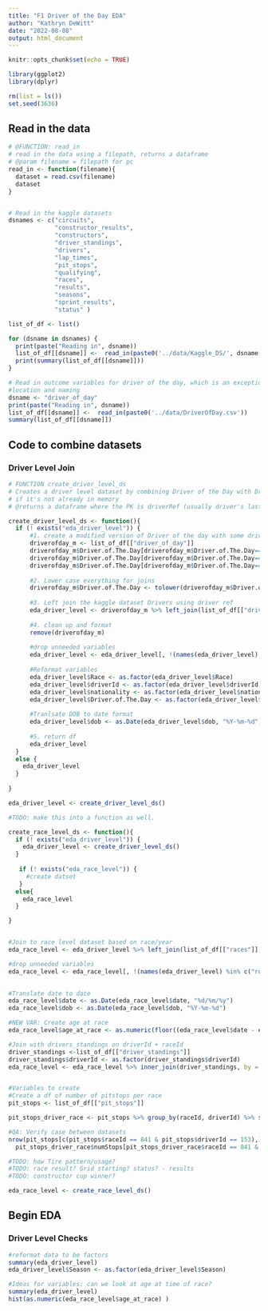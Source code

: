 ```yaml
---
title: "F1 Driver of the Day EDA"
author: "Kathryn DeWitt"
date: "2022-08-08"
output: html_document
---
```


```r
knitr::opts_chunk$set(echo = TRUE)

library(ggplot2)
library(dplyr)

rm(list = ls())
set.seed(3636)
```

## Read in the data

```r
# @FUNCTION: read_in
# read in the data using a filepath, returns a dataframe
# @param filename = filepath for pc
read_in <- function(filename){
  dataset = read.csv(filename)
  dataset
}


# Read in the kaggle datasets
dsnames <- c("circuits",
             "constructor_results",
             "constructors",
             "driver_standings",
             "drivers",
             "lap_times",
             "pit_stops",
             "qualifying",
             "races",
             "results",
             "seasons",
             "sprint_results",
             "status" )

list_of_df <- list()

for (dsname in dsnames) {
  print(paste("Reading in", dsname))
  list_of_df[[dsname]] <-  read_in(paste0('../data/Kaggle_DS/', dsname, '.csv'))
  print(summary(list_of_df[[dsname]]))
}

# Read in outcome variables for driver of the day, which is an exception in 
#location and naming
dsname <- "driver_of_day"
print(paste("Reading in", dsname))
list_of_df[[dsname]] <-  read_in(paste0('../data/DriverOfDay.csv'))
summary(list_of_df[[dsname]])
```


## Code to combine datasets

### Driver Level Join

```r
# FUNCTION create_driver_level_ds
# Creates a driver level dataset by combining Driver of the Day with Driver Data 
# if it's not already in memory
# @returns a dataframe where the PK is driverRef (usually driver's last name, all lower)

create_driver_level_ds <- function(){
  if (! exists("eda_driver_level")) {
      #1. create a modified version of Driver of the day with some driver reference updates
      driverofday_m <- list_of_df[["driver_of_day"]]
      driverofday_m$Driver.of.The.Day[driverofday_m$Driver.of.The.Day=="Verstappen"] <- c("max_verstappen")
      driverofday_m$Driver.of.The.Day[driverofday_m$Driver.of.The.Day=="Kyvat"] <- c("kvyat") #spelling error that needs to be fixed
      driverofday_m$Driver.of.The.Day[driverofday_m$Driver.of.The.Day=="Magnussen"] <- c("kevin_magnussen")
      
      #2. Lower case everything for joins
      driverofday_m$Driver.of.The.Day <- tolower(driverofday_m$Driver.of.The.Day)
      
      #3. Left join the kaggle dataset Drivers using driver ref
      eda_driver_level <- driverofday_m %>% left_join(list_of_df[["drivers"]], by = c("Driver.of.The.Day" = "driverRef"))
      
      #4. clean up and format
      remove(driverofday_m)
      
      #drop unneeded variables 
      eda_driver_level <- eda_driver_level[, !(names(eda_driver_level) %in% c("number", "code", "forename", "surname", "url"))]
      
      #Reformat variables
      eda_driver_level$Race <- as.factor(eda_driver_level$Race)
      eda_driver_level$driverId <- as.factor(eda_driver_level$driverId)
      eda_driver_level$nationality <- as.factor(eda_driver_level$nationality)
      eda_driver_level$Driver.of.The.Day <- as.factor(eda_driver_level$Driver.of.The.Day)
      
      #Tranlsate DOB to date format
      eda_driver_level$dob <- as.Date(eda_driver_level$dob, "%Y-%m-%d")
      
      #5. return df
      eda_driver_level
  }
  else {
    eda_driver_level
  }
  
}

eda_driver_level <- create_driver_level_ds()

```

```r

#TODO: make this into a function as well.

create_race_level_ds <- function(){
  if (! exists("eda_driver_level")) {
    eda_driver_level <- create_driver_level_ds()
  }
  
   if (! exists("eda_race_level")) {
     #create datset
   }
  else{
    eda_race_level
  }

}


#Join to race level dataset based on race/year
eda_race_level <- eda_driver_level %>% left_join(list_of_df[["races"]], by = c("Race" = "name", "Season" = "year"))

#drop unneeded variables 
eda_race_level <- eda_race_level[, !(names(eda_driver_level) %in% c("round", "url"))]
      

#Translate date to date
eda_race_level$date <- as.Date(eda_race_level$date, "%d/%m/%y")
eda_race_level$dob <- as.Date(eda_race_level$dob, "%Y-%m-%d")

#NEW VAR: Create age at race
eda_race_level$age_at_race <- as.numeric(floor((eda_race_level$date - eda_race_level$dob) / 365.25))

#Join with drivers_standings on driverId + raceId 
driver_standings <-list_of_df[["driver_standings"]]
driver_standings$driverId <- as.factor(driver_standings$driverId)
eda_race_level <- eda_race_level %>% inner_join(driver_standings, by = c("raceId", "driverId"))


#Variables to create
#Create a df of number of pitstops per race
pit_stops <- list_of_df[["pit_stops"]]

pit_stops_driver_race <- pit_stops %>% group_by(raceId, driverId) %>% summarise(numStops = n())

#QA: Verify case between datasets
nrow(pit_stops[c(pit_stops$raceId == 841 & pit_stops$driverId == 153),]) ==
  pit_stops_driver_race$numStops[pit_stops_driver_race$raceId == 841 & pit_stops_driver_race$driverId == 153]

#TODO: how Tire pattern/usage?
#TODO: race result? Grid starting? status? - results
#TODO: constructor cup winner?

eda_race_level <- create_race_level_ds()
```


## Begin EDA

### Driver Level Checks

```r
#reformat data to be factors
summary(eda_driver_level)
eda_driver_level$Season <- as.factor(eda_driver_level$Season)

#Ideas for variables: can we look at age at time of race?
summary(eda_driver_level)
hist(as.numeric(eda_race_level$age_at_race) )
```

